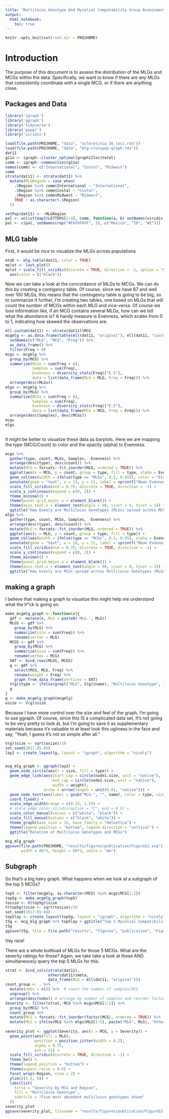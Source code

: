 ```yaml
---
title: "Multilocus Genotype And Mycelial Compatability Group Assessment"
output: 
  html_notebook:
    toc: true
---
```






```r
knitr::opts_knit$set(root.dir = PROJHOME)
```


# Introduction 

The purpose of this document is to assess the distribution of the MLGs and MCGs
within the data. Specifically, we want to know if there are any MLGs that 
consistently coordinate with a single MCG, or if there are anything close.

## Packages and Data

```r
library('igraph')
library('ggraph')
library('tidyverse')
library('poppr')
library('viridis')
```

```r
load(file.path(PROJHOME, "data", "sclerotinia_16_loci.rda"))
load(file.path(PROJHOME, "data", "mlg-crosspop-graph.rda"))
dat11
g11o <- igraph::cluster_optimal(graph11loc$total)
comm <- igraph::communities(g11o)
names(comm) <- c("International", "Costal", "Midwest")
comm
strata(dat11) <- strata(dat11) %>%
  mutate(MLGRegion = case_when(
    .$Region %in% comm$International ~ "International",
    .$Region %in% comm$Costal ~ "Costal",
    .$Region %in% comm$Midwest ~ "Midwest",
    TRUE ~ as.character(.$Region)
  ))

setPop(dat11) <- ~MLGRegion
pal <- unlist(map2(LETTERS[2:4], comm, function(a, b) setNames(viridis::viridis(length(b), option = a), b)))
pal <- c(pal, setNames(rep("#F6F6F6FF", 3), c("Mexico", "ID", "WI")))
```


## MLG table

First, it would be nice to visualize the MLGs across populations

```r
mtab <- mlg.table(dat11, color = TRUE)
mplot <- last_plot()
mplot + scale_fill_viridis(discrete = TRUE, direction = -1, option = "C") +
  aes(color = I("black")) 
```

Now we can take a look at the concordance of MLGs to MCGs. We can do this by 
creating a contigency table. Of course, since we have 87 and well over 100 MLGs,
this means that the contingency table is going to be big, so to summarize it
further, I'm creating two tables, one based on MLGs that will count the number
of MCGs within each MLG and vice-versa. Of course we lose information like, if
an MCG contains several MLGs, how can we tell what the abundance is? A handy 
measure is Evenness, which scales from 0 to 1, indicating how skewed the 
observations are. 


```r
mll.custom(dat11) <- strata(dat11)$MCG
mcgmlg <- as.data.frame(table(mll(dat11, "original"), mll(dat11, "custom"))) %>%
  setNames(c("MLG", "MCG", "Freq")) %>%
  as_data_frame() %>%
  filter(Freq > 0)
mcgs <- mcgmlg %>%
  group_by(MCG) %>%
  summarize(MLGs = sum(Freq > 0), 
            Samples = sum(Freq), 
            Evenness = diversity_stats(Freq)["E.5"], 
            data = list(data_frame(MLG = MLG, Freq = Freq))) %>%
  arrange(desc(MLGs))
mlgs <- mcgmlg %>%
  group_by(MLG) %>%
  summarize(MCGs = sum(Freq > 0), 
            Samples = sum(Freq), 
            Evenness = diversity_stats(Freq)["E.5"], 
            data = list(data_frame(MCG = MCG, Freq = Freq))) %>%
  arrange(desc(Samples), desc(MCGs))
mcgs
mlgs
 
```

It might be better to visualize these data as barplots. Here we are mapping the
type (MCG/Count) to color and the opacity (alpha) to Evenness.


```r
mcgs %>% 
  gather(type, count, MLGs, Samples, -Evenness) %>%
  arrange(desc(type), desc(count)) %>%
  mutate(MCG = forcats::fct_inorder(MCG, ordered = TRUE)) %>%
  ggplot(aes(x = MCG, y = count, group = type, fill = type, alpha = Evenness)) +
  geom_col(aes(width = ifelse(type == "MLGs", 0.5, 0.85)), color = "black", position = "identity") +
  annotate(geom = "text", x = 13, y = 51, label = sprintf("Mean Evenness: %.3f", mean(mcgs$Evenness, na.rm = TRUE))) +
  scale_fill_viridis(end = 0.75, discrete = TRUE, direction = -1) +
  scale_y_continuous(expand = c(0, 2)) +
  theme_minimal() +
  theme(panel.grid.major.x = element_blank()) +
  theme(axis.text.x = element_text(angle = 90, vjust = 0, hjust = 1)) +
  ggtitle("How Evenly are Multilocus Genotypes (MLGs) spread across MCGs?")
mlgs %>% 
  gather(type, count, MCGs, Samples, -Evenness) %>%
  arrange(desc(type), desc(count)) %>%
  mutate(MLG = forcats::fct_inorder(MLG, ordered = TRUE)) %>%
  ggplot(aes(x = MLG, y = count, group = type, fill = type)) +
  geom_col(aes(width = ifelse(type == "MCGs", 0.5, 0.85), alpha = Evenness), color = "black", position = "identity") +
  annotate(geom = "text", x = 20, y = 21, label = sprintf("Mean Evenness: %.3f", mean(mlgs$Evenness, na.rm = TRUE))) +
  scale_fill_viridis(end = 0.75, discrete = TRUE, direction = -1) +
  scale_y_continuous(expand = c(0, 2)) +
  theme_minimal() +
  theme(panel.grid.major.x = element_blank()) +
  theme(axis.text.x = element_text(angle = 90, vjust = 0, hjust = 1)) +
  ggtitle("How Evenly are MCGs spread across Multilocus Genotypes (MLGs)?")
```


## making a graph

I believe that making a graph to visualize this might help me understand what the h\*ck is going on. 

```r
make_mcgmlg_graph <- function(x){
  gdf <- mutate(x, MLG = paste0('MLG.', MLG))
  MLGS <- gdf %>% 
    group_by(MLG) %>%
    summarize(size = sum(Freq)) %>%
    rename(vertex = MLG)
  MCGS <- gdf %>% 
    group_by(MCG) %>%
    summarize(size = sum(Freq)) %>%
    rename(vertex = MCG)
  VAT <- bind_rows(MLGS, MCGS)
  g <- gdf %>% 
    select(MCG, MLG, Freq) %>%
    rename(weight = Freq) %>%
    graph_from_data_frame(vertices = VAT)
  V(g)$type <- ifelse(grepl("MLG", V(g)$name), "Multilocus Genotype", "Mycelial Compatibility Group")
  g
}
g <- make_mcgmlg_graph(mcgmlg)
osize <- V(g)$size
```

Because I have more control over the size and feel of the graph, I'm going to use
ggraph. Of course, since this IS a complicated data set, It's not going to be
very pretty to look at, but I'm going to save it as supplementary materials
because it's valuable to at least look this ugliness in the face and say, "Yeah,
I guess it's not so simple after all."

```r

V(g)$size <- sqrt(osize)/10
set.seed(2017-05-05)
lay2 <- create_layout(g, layout = "igraph", algorithm = "nicely")


mcg_mlg_graph <- ggraph(lay2) +
  geom_node_circle(aes(r = size, fill = type)) +
  geom_edge_link(aes(start_cap = circle(node1.size, unit = "native"), 
                     end_cap = circle(node2.size, unit = "native"), 
                     width = weight),
                 arrow = arrow(length = unit(0.01, "native"))) +
  geom_node_text(aes(label = gsub("MLG.", "", name), color = type, size = size/10), show.legend = FALSE) +
  coord_fixed() +
  scale_edge_width(range = c(0.25, 1.5)) +
  # scale_edge_color_viridis(option = "C", end = 0.9) +
  scale_color_manual(values = c("white", "black")) +
  scale_fill_manual(values = c("black", "white")) +
  theme_graph(base_size = 16, base_family = "Helvetica") +
  theme(legend.position = "bottom", legend.direction = "vertical") +
  ggtitle("Relation of Multilocus Genotypes and MCGs") 
  
mcg_mlg_graph
ggsave(file.path(PROJHOME, "results/figures/publication/FigureS2.svg"), 
       width = 88*3, height = 88*3, units = "mm")
```

## Subgraph

So that's a big hairy graph. What happens when we look at a subgraph of the
top 5 MCGs?

```r
top5 <- filter(mcgmlg, as.character(MCG) %in% mcgs$MCG[1:5])
top5g <- make_mcgmlg_graph(top5)
tosize <- V(top5g)$size
V(top5g)$size <- sqrt(tosize)/10
set.seed(2017-05-04)
top5lay <- create_layout(top5g, layout = "igraph", algorithm = "nicely")
t5g <- mcg_mlg_graph %+% top5lay + ggtitle("Top 5 Mycelial Compatibility Groups and associated MLGs")
t5g
ggsave(t5g, file = file.path("results", "figures", "publication", "FigureS2B.svg"), width = 88, height = 88, scale = 3, units = "mm")
```

Vey nice!

There are a whole buttload of MLGs for those 5 MCGs. What are the severity 
ratings for those? Again, we take take a look at these AND simultaneously query
the top 5 MLGs for this. 

```r

strat <- bind_cols(strata(dat11), 
                   other(dat11)$meta, 
                   data_frame(MLG = mll(dat11, "original")))
count_group <- . %>% 
  mutate(nobs = n()) %>%  # count the number of samples/MCG
  ungroup() %>%
  arrange(desc(nobs)) # arrange by number of samples and reorder factors 
Severity <- filter(strat, MCG %in% mcgs$MCG[1:5]) %>%
  group_by(MCG) %>% 
  count_group %>%
  mutate(MCG = forcats::fct_inorder(factor(MCG), ordered = TRUE)) %>%
  mutate(MLG = ifelse(MLG %in% mlgs$MLG[1:5], paste("MLG", MLG), "Other")) 
  
severity_plot <- ggplot(Severity, aes(x = MCG, y = Severity)) +
  geom_point(aes(fill = MLG), 
             position = position_jitter(width = 0.2),
             alpha = 0.75,
             pch = 21) +
  scale_fill_viridis(discrete = TRUE, direction = -1) +
  theme_bw() +
  theme(legend.position = "bottom") +
  theme(aspect.ratio = 0.6) +
  facet_wrap(~Region, nrow = 2) +
  ylim(c(3.5, 8)) +
  labs(list(
    title = "Severity by MCG and Region",
    fill = "Multilocus Genotype",
    subtitle = "Five most abundant multilocus genotypes shown"
  ))
severity_plot
ggsave(severity_plot, filename = "results/figures/publication/FigureS3.svg", width = 183, unit = "mm")
```

